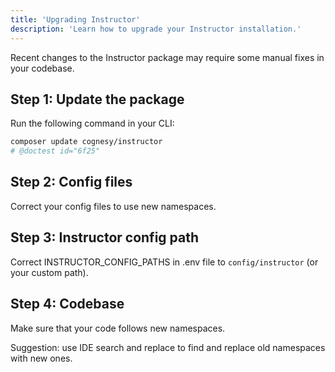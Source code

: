 ```yaml
---
title: 'Upgrading Instructor'
description: 'Learn how to upgrade your Instructor installation.'
---
```


Recent changes to the Instructor package may require some manual fixes in your codebase.


## Step 1: Update the package

Run the following command in your CLI:

```bash
composer update cognesy/instructor
# @doctest id="6f25"
```

## Step 2: Config files

Correct your config files to use new namespaces.


## Step 3: Instructor config path

Correct INSTRUCTOR_CONFIG_PATHS in .env file to `config/instructor` (or your custom path).


## Step 4: Codebase

Make sure that your code follows new namespaces.

Suggestion: use IDE search and replace to find and replace old namespaces with new ones.
